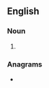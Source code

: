 ==English==

===Noun===
{{head|en|noun plural form}}

# {{plural of|bubbler|lang=en}}

===Anagrams===
* {{anagrams|en|a=bbbelrsu|blubbers}}